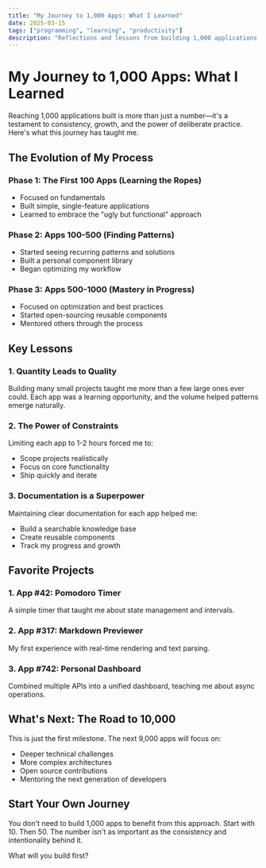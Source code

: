 ```yaml
---
title: "My Journey to 1,000 Apps: What I Learned"
date: 2025-03-15
tags: ["programming", "learning", "productivity"]
description: "Reflections and lessons from building 1,000 applications as part of my 10,000-hour journey to mastery."
---
```


# My Journey to 1,000 Apps: What I Learned

Reaching 1,000 applications built is more than just a number—it's a testament to consistency, growth, and the power of deliberate practice. Here's what this journey has taught me.

## The Evolution of My Process

### Phase 1: The First 100 Apps (Learning the Ropes)
- Focused on fundamentals
- Built simple, single-feature applications
- Learned to embrace the "ugly but functional" approach

### Phase 2: Apps 100-500 (Finding Patterns)
- Started seeing recurring patterns and solutions
- Built a personal component library
- Began optimizing my workflow

### Phase 3: Apps 500-1000 (Mastery in Progress)
- Focused on optimization and best practices
- Started open-sourcing reusable components
- Mentored others through the process

## Key Lessons

### 1. Quantity Leads to Quality
Building many small projects taught me more than a few large ones ever could. Each app was a learning opportunity, and the volume helped patterns emerge naturally.

### 2. The Power of Constraints
Limiting each app to 1-2 hours forced me to:
- Scope projects realistically
- Focus on core functionality
- Ship quickly and iterate

### 3. Documentation is a Superpower
Maintaining clear documentation for each app helped me:
- Build a searchable knowledge base
- Create reusable components
- Track my progress and growth

## Favorite Projects

### 1. App #42: Pomodoro Timer
A simple timer that taught me about state management and intervals.

### 2. App #317: Markdown Previewer
My first experience with real-time rendering and text parsing.

### 3. App #742: Personal Dashboard
Combined multiple APIs into a unified dashboard, teaching me about async operations.

## What's Next: The Road to 10,000

This is just the first milestone. The next 9,000 apps will focus on:
- Deeper technical challenges
- More complex architectures
- Open source contributions
- Mentoring the next generation of developers

## Start Your Own Journey

You don't need to build 1,000 apps to benefit from this approach. Start with 10. Then 50. The number isn't as important as the consistency and intentionality behind it.

What will you build first?
